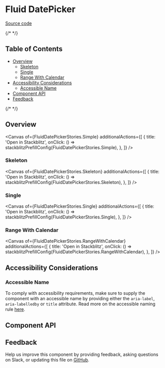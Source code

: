 
<Meta isTemplate />


# Fluid DatePicker

[Source code](https://github.com/carbon-design-system/carbon/tree/main/packages/react/src/components/FluidDatePicker)

{/* <!-- START doctoc generated TOC please keep comment here to allow auto update --> <!-- DON'T EDIT THIS SECTION, INSTEAD RE-RUN doctoc TO UPDATE --> */}

## Table of Contents

- [Overview](#overview)
  - [Skeleton](#skeleton)
  - [Single](#single)
  - [Range With Calendar](#range-with-calendar)
- [Accessibility Considerations](#accessibility-considerations)
  - [Accessible Name](#accessible-name)
- [Component API](#component-api)
- [Feedback](#feedback)

{/* <!-- END doctoc generated TOC please keep comment here to allow auto update --> */}

## Overview

<Canvas
  of={FluidDatePickerStories.Simple}
  additionalActions={[
    {
      title: 'Open in Stackblitz',
      onClick: () => stackblitzPrefillConfig(FluidDatePickerStories.Simple),
    },
  ]}
/>

### Skeleton

<Canvas
  of={FluidDatePickerStories.Skeleton}
  additionalActions={[
    {
      title: 'Open in Stackblitz',
      onClick: () => stackblitzPrefillConfig(FluidDatePickerStories.Skeleton),
    },
  ]}
/>

### Single

<Canvas
  of={FluidDatePickerStories.Single}
  additionalActions={[
    {
      title: 'Open in Stackblitz',
      onClick: () => stackblitzPrefillConfig(FluidDatePickerStories.Single),
    },
  ]}
/>

### Range With Calendar

<Canvas
  of={FluidDatePickerStories.RangeWithCalendar}
  additionalActions={[
    {
      title: 'Open in Stackblitz',
      onClick: () => stackblitzPrefillConfig(FluidDatePickerStories.RangeWithCalendar),
    },
  ]}
/>

## Accessibility Considerations

### Accessible Name

To comply with accessibility requirements, make sure to supply the component
with an accessible name by providing either the `aria-label`, `aria-labelledby`
or `title` attribute. Read more on the accessible naming rule
[here](https://able.ibm.com/rules/archives/latest/doc/en-US/aria_accessiblename_exists.html).

## Component API

<ArgTypes />

## Feedback

Help us improve this component by providing feedback, asking questions on Slack,
or updating this file on
[GitHub](https://github.com/carbon-design-system/carbon/edit/main/packages/react/src/components/FluidDatePicker/FluidDatePicker.mdx).

